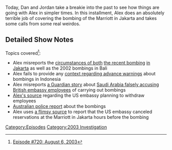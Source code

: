 {{DEFAULTSORT:
    #_EPISODE_0720:August 6, 2003
}}{{Episode
    | title           = August 6, 2003
    | caption         = [https://knowledgefight.libsyn.com/720-august-6-2003 Listen to this episode on Libsyn]
    | episodeNumber   = 720
    | length          = 01:22:52
    | airDate         = September 2, 2022
    | coverageDate    = August 6, 2003
    | episodeType     = [[:Category:2003 Investigation|2003 Investigation]]
    | appearance      = [[Omar al-Faruq]], [[Jim Shepherd]]
    | previousEpisode = [[719: August 19, 2022]]
    | nextEpisode     = [[721: September 2, 2022]]
}}

{{Stub}}

Today, Dan and Jordan take a breakie into the past to see how things are going with Alex in simpler times.  In this installment, Alex does an absolutely terrible job of covering the bombing of the Marriott in Jakarta and takes some calls from some real weirdos.

==Detailed Show Notes==

Topics covered<ref>[https://knowledgefight.com/research/2022/9/1/episode-720-august-6-2003 Episode #720: August 6, 2003]</ref>:

*Alex misreports the [https://www.nytimes.com/2003/07/05/world/saudis-quietly-promote-strict-islam-in-indonesia.html circumstances of both] [https://web.archive.org/web/20060911122056/http://merln.ndu.edu/archive/icg/Terrorism5May06.pdf the recent bombing] [http://news.bbc.co.uk/2/hi/asia-pacific/3134179.stm in Jakarta] as well as the 2002 bombings in Bali
*Alex fails to provide any [https://web.archive.org/web/20090326213002/http://www.usindo.org/publications/reports/pdf/WarOnTerror.pdf context regarding advance warnings] about bombings in Indonesia
*Alex misreports [https://www.theguardian.com/world/2002/sep/07/saudiarabia.davidpallister a Guardian story] about [https://www.theguardian.com/uk/2004/feb/27/politics.saudiarabia Saudi Arabia falsely accusing] [https://abcnews.go.com/International/story?id=82105&page=1 British embassy employees] of carrying out bombings
*[http://www.asyura2.com/2002/war17/msg/297.html Alex's source] regarding the US embassy planning to withdraw employees
*[https://web.archive.org/web/20060618005353/http://afp.gov.au/international/operations/previous_operations/bali_bombings_2002 Australian police report] about the bombings
*Alex uses [https://web.archive.org/web/20040219033817/https://www.detik.com/peristiwa/2003/08/05/20030805-183447.shtml a flimsy source] to report that the US embassy canceled reservations at the Marriott in Jakarta hours before the bombing

[[Category:Episodes]]
[[Category:2003 Investigation]]
